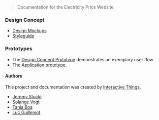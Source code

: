 > Documentation for the Electricity Price Website.

<ImageSpecimen src="./docs/hero.jpg" plain />

### Design Concept

- [Design Mockups](/mockups)
- [Styleguide](/colors)

### Prototypes

- The [Design Concept Prototype](./docs/prototype/index.html) demonstrates an exemplary user flow.
- The [Application prototype](./).

#### Authors

This project and documentation was created by [Interactive Things](https://www.interactivethings.com).

- [Jeremy Stucki](jeremy@interactivethings.com)
- [Solange Vogt](solange@interactivethings.com)
- [Tania Boa](tania@interactivethings.com)
- [Luc Guillemot](luc@interactivethings.com)
